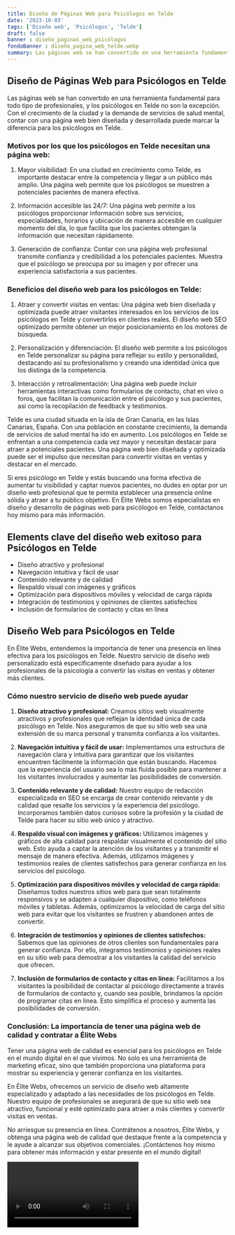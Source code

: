 ```yaml
---
title: Diseño de Páginas Web para Psicólogos en Telde
date: '2023-10-03'
tags: ['Diseño web', 'Psicólogos', 'Telde']
draft: false
banner : diseño_paginas_web_psicólogos
fondoBanner : diseño_pagina_web_telde.webp
summary: Las páginas web se han convertido en una herramienta fundamental para todo tipo de profesionales, y los psicólogos en Telde no son la excepción. Con el crecimiento de la ciudad y la demanda de servicios de salud mental, contar con una página web bien diseñada y desarrollada puede marcar la diferencia para los psicólogos en Telde.
---
```


## Diseño de Páginas Web para Psicólogos en Telde

Las páginas web se han convertido en una herramienta fundamental para todo tipo de profesionales, y los psicólogos en Telde no son la excepción. Con el crecimiento de la ciudad y la demanda de servicios de salud mental, contar con una página web bien diseñada y desarrollada puede marcar la diferencia para los psicólogos en Telde.

### Motivos por los que los psicólogos en Telde necesitan una página web:

1. Mayor visibilidad: En una ciudad en crecimiento como Telde, es importante destacar entre la competencia y llegar a un público más amplio. Una página web permite que los psicólogos se muestren a potenciales pacientes de manera efectiva.

2. Información accesible las 24/7: Una página web permite a los psicólogos proporcionar información sobre sus servicios, especialidades, horarios y ubicación de manera accesible en cualquier momento del día, lo que facilita que los pacientes obtengan la información que necesitan rápidamente.

3. Generación de confianza: Contar con una página web profesional transmite confianza y credibilidad a los potenciales pacientes. Muestra que el psicólogo se preocupa por su imagen y por ofrecer una experiencia satisfactoria a sus pacientes.

### Beneficios del diseño web para los psicólogos en Telde:

1. Atraer y convertir visitas en ventas: Una página web bien diseñada y optimizada puede atraer visitantes interesados en los servicios de los psicólogos en Telde y convertirlos en clientes reales. El diseño web SEO optimizado permite obtener un mejor posicionamiento en los motores de búsqueda.

2. Personalización y diferenciación: El diseño web permite a los psicólogos en Telde personalizar su página para reflejar su estilo y personalidad, destacando así su profesionalismo y creando una identidad única que los distinga de la competencia.

3. Interacción y retroalimentación: Una página web puede incluir herramientas interactivas como formularios de contacto, chat en vivo o foros, que facilitan la comunicación entre el psicólogo y sus pacientes, así como la recopilación de feedback y testimonios.

Telde es una ciudad situada en la isla de Gran Canaria, en las Islas Canarias, España. Con una población en constante crecimiento, la demanda de servicios de salud mental ha ido en aumento. Los psicólogos en Telde se enfrentan a una competencia cada vez mayor y necesitan destacar para atraer a potenciales pacientes. Una página web bien diseñada y optimizada puede ser el impulso que necesitan para convertir visitas en ventas y destacar en el mercado.

Si eres psicólogo en Telde y estás buscando una forma efectiva de aumentar tu visibilidad y captar nuevos pacientes, no dudes en optar por un diseño web profesional que te permita establecer una presencia online sólida y atraer a tu público objetivo. En Élite Webs somos especialistas en diseño y desarrollo de páginas web para psicólogos en Telde, contáctanos hoy mismo para más información.

<GifSeo />

<Cta />

## Elements clave del diseño web exitoso para Psicólogos en Telde
- Diseño atractivo y profesional
- Navegación intuitiva y fácil de usar
- Contenido relevante y de calidad
- Respaldo visual con imágenes y gráficos
- Optimización para dispositivos móviles y velocidad de carga rápida
- Integración de testimonios y opiniones de clientes satisfechos
- Inclusión de formularios de contacto y citas en línea

## Diseño Web para Psicólogos en Telde

En Élite Webs, entendemos la importancia de tener una presencia en línea efectiva para los psicólogos en Telde. Nuestro servicio de diseño web personalizado está específicamente diseñado para ayudar a los profesionales de la psicología a convertir las visitas en ventas y obtener más clientes.

### Cómo nuestro servicio de diseño web puede ayudar

1. **Diseño atractivo y profesional:** Creamos sitios web visualmente atractivos y profesionales que reflejan la identidad única de cada psicólogo en Telde. Nos aseguramos de que su sitio web sea una extensión de su marca personal y transmita confianza a los visitantes.

2. **Navegación intuitiva y fácil de usar:** Implementamos una estructura de navegación clara y intuitiva para garantizar que los visitantes encuentren fácilmente la información que están buscando. Hacemos que la experiencia del usuario sea lo más fluida posible para mantener a los visitantes involucrados y aumentar las posibilidades de conversión.

3. **Contenido relevante y de calidad:** Nuestro equipo de redacción especializada en SEO se encarga de crear contenido relevante y de calidad que resalte los servicios y la experiencia del psicólogo.  Incorporamos también datos curiosos sobre la profesión y la ciudad de Telde para hacer su sitio web único y atractivo.

4. **Respaldo visual con imágenes y gráficos:** Utilizamos imágenes y gráficos de alta calidad para respaldar visualmente el contenido del sitio web. Esto ayuda a captar la atención de los visitantes y a transmitir el mensaje de manera efectiva. Además, utilizamos imágenes y testimonios reales de clientes satisfechos para generar confianza en los servicios del psicólogo.

5. **Optimización para dispositivos móviles y velocidad de carga rápida:** Diseñamos todos nuestros sitios web para que sean totalmente responsivos y se adapten a cualquier dispositivo, como teléfonos móviles y tabletas. Además, optimizamos la velocidad de carga del sitio web para evitar que los visitantes se frustren y abandonen antes de convertir.

6. **Integración de testimonios y opiniones de clientes satisfechos:** Sabemos que las opiniones de otros clientes son fundamentales para generar confianza. Por ello, integramos testimonios y opiniones reales en su sitio web para demostrar a los visitantes la calidad del servicio que ofrecen.

7. **Inclusión de formularios de contacto y citas en línea:** Facilitamos a los visitantes la posibilidad de contactar al psicólogo directamente a través de formularios de contacto y, cuando sea posible, brindamos la opción de programar citas en línea. Esto simplifica el proceso y aumenta las posibilidades de conversión.

### Conclusión: La importancia de tener una página web de calidad y contratar a Élite Webs
Tener una página web de calidad es esencial para los psicólogos en Telde en el mundo digital en el que vivimos. No solo es una herramienta de marketing eficaz, sino que también proporciona una plataforma para mostrar su experiencia y generar confianza en los visitantes.

En Élite Webs, ofrecemos un servicio de diseño web altamente especializado y adaptado a las necesidades de los psicólogos en Telde. Nuestro equipo de profesionales se asegurará de que su sitio web sea atractivo, funcional y esté optimizado para atraer a más clientes y convertir visitas en ventas.

No arriesgue su presencia en línea. Contrátenos a nosotros, Élite Webs, y obtenga una página web de calidad que destaque frente a la competencia y le ayude a alcanzar sus objetivos comerciales. ¡Contáctenos hoy mismo para obtener más información y estar presente en el mundo digital!

<Video />

<CtaBot job='Psicólogos' city='Telde'/>

<Gmaps query='Telde+españa+maps' />